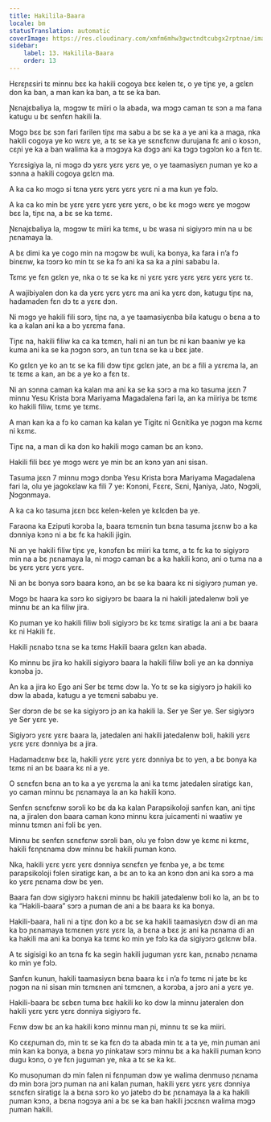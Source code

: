 ```yaml
---
title: Hakilila-Baara
locale: bm
statusTranslation: automatic
coverImage: https://res.cloudinary.com/xmfm6mhw3gwctndtcubgx2rptnae/image/upload/v1741354419/small_cover_la_gran_rebelion_28716e29d2.webp
sidebar:
    label: 13. Hakilila-Baara
    order: 13
---
```

Hɛrɛɲɛsiri tɛ minnu bɛɛ ka hakili cogoya bɛɛ kelen tɛ, o ye tiɲɛ ye, a gɛlɛn don ka ban, a man kan ka ban, a tɛ se ka ban.

Ɲɛnajɛbaliya la, mɔgɔw tɛ miiri o la abada, wa mɔgɔ caman tɛ sɔn a ma fana katugu u bɛ senfɛn hakili la.

Mɔgɔ bɛɛ bɛ sɔn fari farilen tiɲɛ ma sabu a bɛ se ka a ye ani ka a maga, nka hakili cogoya ye ko wɛrɛ ye, a tɛ se ka ye sɛnɛfɛnw durujana fɛ ani o kosɔn, cɛɲi ye ka a ban walima ka a mɔgɔya ka dɔgɔ ani ka tɔgɔ tɔgɔlɔn ko a fɛn tɛ.

Yɛrɛsigiya la, ni mɔgɔ dɔ yɛrɛ yɛrɛ yɛrɛ ye, o ye taamasiyɛn ɲuman ye ko a sɔnna a hakili cogoya gɛlɛn ma.

A ka ca ko mɔgɔ si tɛna yɛrɛ yɛrɛ yɛrɛ yɛrɛ ni a ma kun ye fɔlɔ.

A ka ca ko min bɛ yɛrɛ yɛrɛ yɛrɛ yɛrɛ yɛrɛ, o bɛ kɛ mɔgɔ wɛrɛ ye mɔgɔw bɛɛ la, tiɲɛ na, a bɛ se ka tɛmɛ.

Ɲɛnajɛbaliya la, mɔgɔw tɛ miiri ka tɛmɛ, u bɛ wasa ni sigiyɔrɔ min na u bɛ ɲɛnamaya la.

A bɛ dimi ka ye cogo min na mɔgɔw bɛ wuli, ka bonya, ka fara i n’a fɔ binɛnw, ka tɔɔrɔ ko min tɛ se ka fɔ ani ka sa ka a ɲini sababu la.

Tɛmɛ ye fɛn gɛlɛn ye, nka o tɛ se ka kɛ ni yɛrɛ yɛrɛ yɛrɛ yɛrɛ yɛrɛ yɛrɛ tɛ.

A wajibiyalen don ka da yɛrɛ yɛrɛ yɛrɛ ma ani ka yɛrɛ dɔn, katugu tiɲɛ na, hadamaden fɛn dɔ tɛ a yɛrɛ dɔn.

Ni mɔgɔ ye hakili fili sɔrɔ, tiɲɛ na, a ye taamasiyɛnba bila katugu o bɛna a to ka a kalan ani ka a bɔ yɛrɛma fana.

Tiɲɛ na, hakili filiw ka ca ka tɛmɛn, hali ni an tun bɛ ni kan baaniw ye ka kuma ani ka se ka ɲɔgɔn sɔrɔ, an tun tɛna se ka u bɛɛ jate.

Ko gɛlɛn ye ko an tɛ se ka fili dɔw tiɲɛ gɛlɛn jate, an bɛ a fili a yɛrɛma la, an tɛ tɛmɛ a kan, an bɛ a ye ko a fɛn tɛ.

Ni an sɔnna caman ka kalan ma ani ka se ka sɔrɔ a ma ko tasuma jɛɛn 7 minnu Yesu Krista bɔra Mariyama Magadalena fari la, an ka miiriya bɛ tɛmɛ ko hakili filiw, tɛmɛ ye tɛmɛ.

A man kan ka a fɔ ko caman ka kalan ye Tigitɛ ni Gɛnitika ye ɲɔgɔn ma kɛmɛ ni kɛmɛ.

Tiɲɛ na, a man di ka dɔn ko hakili mɔgɔ caman bɛ an kɔnɔ.

Hakili fili bɛɛ ye mɔgɔ wɛrɛ ye min bɛ an kɔnɔ yan ani sisan.

Tasuma jɛɛn 7 minnu mɔgɔ dɔnba Yesu Krista bɔra Mariyama Magadalena fari la, olu ye jagokɛlaw ka fili 7 ye: Kɔnɔni, Fɛɛrɛ, Sɛni, Ŋaniya, Jato, Nɔgɔli, Ɲɔgɔnmaya.

A ka ca ko tasuma jɛɛn bɛɛ kelen-kelen ye kɛlɛden ba ye.

Faraona ka Eziputi kɔrɔba la, baara tɛmɛnin tun bɛna tasuma jɛɛnw bɔ a ka dɔnniya kɔnɔ ni a bɛ fɛ ka hakili jigin.

Ni an ye hakili filiw tiɲɛ ye, kɔnɔfɛn bɛ miiri ka tɛmɛ, a tɛ fɛ ka to sigiyɔrɔ min na a bɛ ɲɛnamaya la, ni mɔgɔ caman bɛ a ka hakili kɔnɔ, ani o tuma na a bɛ yɛrɛ yɛrɛ yɛrɛ yɛrɛ.

Ni an bɛ bonya sɔrɔ baara kɔnɔ, an bɛ se ka baara kɛ ni sigiyɔrɔ ɲuman ye.

Mɔgɔ bɛ haara ka sɔrɔ ko sigiyɔrɔ bɛ baara la ni hakili jatedalenw bɔli ye minnu bɛ an ka filiw jira.

Ko ɲuman ye ko hakili filiw bɔli sigiyɔrɔ bɛ kɛ tɛmɛ siratigɛ la ani a bɛ baara kɛ ni Hakili fɛ.

Hakili ɲɛnabɔ tɛna se ka tɛmɛ Hakili baara gɛlɛn kan abada.

Ko minnu bɛ jira ko hakili sigiyɔrɔ baara la hakili filiw bɔli ye an ka dɔnniya kɔnɔba jɔ.

An ka a jira ko Ego ani Ser bɛ tɛmɛ dɔw la. Yo tɛ se ka sigiyɔrɔ jɔ hakili ko dɔw la abada, katugu a ye tɛmɛni sababu ye.

Ser dɔrɔn de bɛ se ka sigiyɔrɔ jɔ an ka hakili la. Ser ye Ser ye. Ser sigiyɔrɔ ye Ser yɛrɛ ye.

Sigiyɔrɔ yɛrɛ yɛrɛ baara la, jatedalen ani hakili jatedalenw bɔli, hakili yɛrɛ yɛrɛ yɛrɛ dɔnniya bɛ a jira.

Hadamadɛnw bɛɛ la, hakili yɛrɛ yɛrɛ yɛrɛ dɔnniya bɛ to yen, a bɛ bonya ka tɛmɛ ni an bɛ baara kɛ ni a ye.

O sɛnɛfɛn bɛna an to ka a ye yɛrɛma la ani ka tɛmɛ jatedalen siratigɛ kan, yo caman minnu bɛ ɲɛnamaya la an ka hakili kɔnɔ.

Senfɛn sɛnɛfɛnw sɔrɔli ko bɛ da ka kalan Parapsikoloji sanfɛn kan, ani tiɲɛ na, a jiralen don baara caman kɔnɔ minnu kɛra juicamenti ni waatiw ye minnu tɛmɛn ani fɔli bɛ yen.

Minnu bɛ senfɛn sɛnɛfɛnw sɔrɔli ban, olu ye fɔlɔn dɔw ye kɛmɛ ni kɛmɛ, hakili fɛnɲɛnama dɔw minnu bɛ hakili ɲuman kɔnɔ.

Nka, hakili yɛrɛ yɛrɛ yɛrɛ dɔnniya sɛnɛfɛn ye fɛnba ye, a bɛ tɛmɛ parapsikoloji fɔlen siratigɛ kan, a bɛ an to ka an kɔnɔ dɔn ani ka sɔrɔ a ma ko yɛrɛ ɲɛnama dɔw bɛ yen.

Baara fan dɔw sigiyɔrɔ hakɛni minnu bɛ hakili jatedalenw bɔli ko la, an bɛ to ka “Hakili-baara” sɔrɔ a ɲuman de ani a bɛ baara kɛ ka bonya.

Hakili-baara, hali ni a tiɲɛ don ko a bɛ se ka hakili taamasiyɛn dɔw di an ma ka bɔ ɲɛnamaya tɛmɛnen yɛrɛ yɛrɛ la, a bɛna a bɛɛ jɛ ani ka ɲɛnama di an ka hakili ma ani ka bonya ka tɛmɛ ko min ye fɔlɔ ka da sigiyɔrɔ gɛlɛnw bila.

A tɛ sigisigi ko an tɛna fɛ ka segin hakili juguman yɛrɛ kan, ɲɛnabɔ ɲɛnama ko min ye fɔlɔ.

Sanfɛn kunun, hakili taamasiyɛn bɛna baara kɛ i n’a fɔ tɛmɛ ni jate bɛ kɛ ɲɔgɔn na ni sisan min tɛmɛnen ani tɛmɛnen, a kɔrɔba, a jɔrɔ ani a yɛrɛ ye.

Hakili-baara bɛ sɛbɛn tuma bɛɛ hakili ko ko dɔw la minnu jateralen don hakili yɛrɛ yɛrɛ yɛrɛ dɔnniya sigiyɔrɔ fɛ.

Fɛnw dɔw bɛ an ka hakili kɔnɔ minnu man ɲi, minnu tɛ se ka miiri.

Ko cɛɛɲuman dɔ, min tɛ se ka fɛn dɔ ta abada min tɛ a ta ye, min ɲuman ani min kan ka bonya, a bɛna yo ɲinkataw sɔrɔ minnu bɛ a ka hakili ɲuman kɔnɔ dugu kɔnɔ, o ye fɛn juguman ye, nka a tɛ se ka kɛ.

Ko musoɲuman dɔ min falen ni fɛnɲuman dɔw ye walima denmuso ɲɛnama dɔ min bɔra jɔrɔ ɲuman na ani kalan ɲuman, hakili yɛrɛ yɛrɛ yɛrɛ dɔnniya sɛnɛfɛn siratigɛ la a bɛna sɔrɔ ko yo jatebɔ dɔ bɛ ɲɛnamaya la a ka hakili ɲuman kɔnɔ, a bɛna nɔgɔya ani a bɛ se ka ban hakili jɔcɛnɛn walima mɔgɔ ɲuman hakili.
